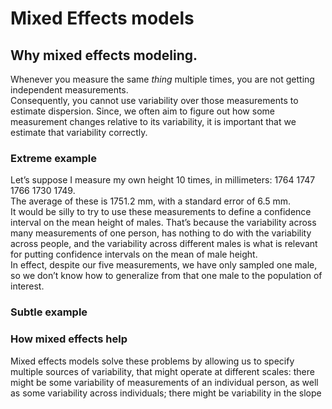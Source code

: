 # Mixed Effects models 

## Why mixed effects modeling.

Whenever you measure the same *thing* multiple times, you are not getting independent measurements.  
Consequently, you cannot use variability over those measurements to estimate dispersion.
Since, we often aim to figure out how some measurement changes relative to its variability, it is important that we estimate that variability correctly.

### Extreme example

Let's suppose I measure my own height 10 times, in millimeters:  1764 1747 1766 1730 1749.   
The average of these is 1751.2 mm, with a standard error of 6.5 mm.  
It would be silly to try to use these measurements to define a confidence interval on the mean height of males.
That's because the variability across many measurements of one person, has nothing to do with the variability across people, and the variability across different males is what is relevant for putting confidence intervals on the mean of male height.  
In effect, despite our five measurements, we have only sampled one male, so we don't know how to generalize from that one male to the population of interest.

### Subtle example




### How mixed effects help

Mixed effects models solve these problems by allowing us to specify multiple sources of variability, that might operate at different scales: there might be some variability of measurements of an individual person, as well as some variability across individuals; there might be variability in the slope 